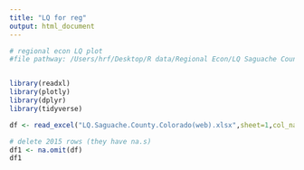 ```yaml
---
title: "LQ for reg"
output: html_document
---
```


```r
# regional econ LQ plot
#file pathway: /Users/hrf/Desktop/R data/Regional Econ/LQ Saguache County, Colorado.xlsx


library(readxl)
library(plotly)
library(dplyr)
library(tidyverse)

df <- read_excel("LQ.Saguache.County.Colorado(web).xlsx",sheet=1,col_names=TRUE)

# delete 2015 rows (they have na.s)
df1 <- na.omit(df)
df1

```
